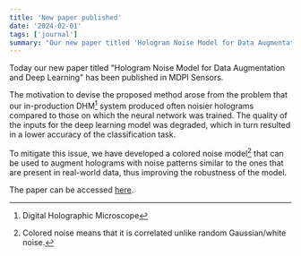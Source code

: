 ```yaml
---
title: 'New paper published'
date: '2024-02-01'
tags: ['journal']
summary: "Our new paper titled 'Hologram Noise Model for Data Augmentation and Deep Learning' has been published in MDPI Sensors."
---
```


Today our new paper titled "Hologram Noise Model for Data Augmentation and Deep Learning" has been published in MDPI Sensors.

The motivation to devise the proposed method arose from the problem that our in-production DHM[^1]
system produced often noisier holograms compared to those on which the neural network was trained. The quality of the inputs for the deep learning model was degraded, which in turn resulted in a lower accuracy of the classification task.

To mitigate this issue, we have developed a colored noise model[^2] that can be used to augment holograms with noise patterns similar to the ones that are present in real-world data, thus improving the robustness of the model.

The paper can be accessed [here](https://doi.org/10.3390/s24030948).

[^1]: Digital Holographic Microscope

[^2]: Colored noise means that it is correlated unlike random Gaussian/white noise.
